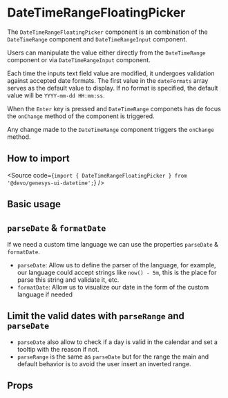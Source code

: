 

<Meta of={Stories} />

# DateTimeRangeFloatingPicker

The `DateTimeRangeFloatingPicker` component is an combination of the `DateTimeRange`
component and `DateTimeRangeInput` component.

Users can manipulate the value either directly from the `DateTimeRange` component
or via `DateTimeRangeInput` component.

Each time the inputs text field value are modified, it undergoes validation
against accepted date formats.
The first value in the `dateFormats` array serves as the default value to display.
If no format is specified, the default value will be `YYYY-mm-dd HH:mm:ss`.

When the `Enter` key is pressed and `DateTimeRange` componets has de focus
the `onChange` method of the component is triggered.

Any change made to the `DateTimeRange` component triggers the `onChange` method.

## How to import

<Source
  code={`import { DateTimeRangeFloatingPicker } from '@devo/genesys-ui-datetime';`}
/>

## Basic usage

<Canvas of={Stories.Playground} />

## `parseDate` & `formatDate`

If we need a custom time language we can use the properties `parseDate` &
`formatDate`.

- `parseDate`: Allow us to define the parser of the language, for example, our
language could accept strings like `now() - 5m`, this is the place for parse
this string and validate it, etc.
- `formatDate`: Allow us to visualize our date in the form of the custom
language if needed

<Canvas of={Stories.CustomTimeLanguage} />

## Limit the valid dates with `parseRange` and `parseDate`

- `parseDate` also allow to check if a day is valid in the calendar and set a
tooltip with the reason if not.
- `parseRange` is the same as `parseDate` but for the range the main and default
behavior is to avoid the user insert an inverted range.

<Canvas of={Stories.Limits} />

## Props

<ArgTypes of={Stories} />
